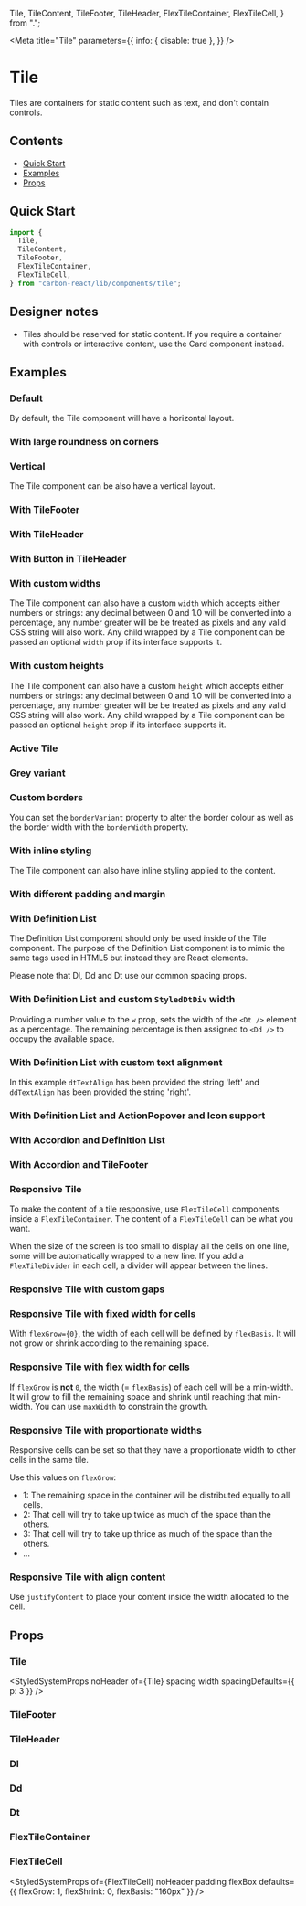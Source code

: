 
  Tile,
  TileContent,
  TileFooter,
  TileHeader,
  FlexTileContainer,
  FlexTileCell,
} from ".";



<Meta
  title="Tile"
  parameters={{
    info: { disable: true },
  }}
/>

# Tile

Tiles are containers for static content such as text, and don't contain controls.

## Contents

- [Quick Start](#quick-start)
- [Examples](#examples)
- [Props](#props)

## Quick Start

```javascript
import {
  Tile,
  TileContent,
  TileFooter,
  FlexTileContainer,
  FlexTileCell,
} from "carbon-react/lib/components/tile";
```

## Designer notes

- Tiles should be reserved for static content. If you require a container with controls or interactive content, use the <LinkTo kind='Card' story='default-story'>Card component</LinkTo> instead.

## Examples

### Default

By default, the Tile component will have a horizontal layout.

<Canvas>
  <Story name="default" story={stories.DefaultStory} />
</Canvas>

### With large roundness on corners

<Canvas>
  <Story name="large roundness" story={stories.LargeRoundness} />
</Canvas>

### Vertical

The Tile component can be also have a vertical layout.

<Canvas>
  <Story name="vertical" story={stories.Vertical} />
</Canvas>

### With TileFooter

<Canvas>
  <Story name="with TileFooter" story={stories.WithTileFooter} />
</Canvas>

### With TileHeader

<Canvas>
  <Story name="with TileHeader" story={stories.WithTileHeader} />
</Canvas>

### With Button in TileHeader

<Canvas>
  <Story name="with Button in TileHeader" story={stories.WithButtonInTileHeader} />
</Canvas>

### With custom widths

The Tile component can also have a custom `width` which accepts either numbers or strings: any decimal between 0 and 1.0
will be converted into a percentage, any number greater will be be treated as pixels and any valid CSS string will also work.
Any child wrapped by a Tile component can be passed an optional `width` prop if its interface supports it.

<Canvas>
  <Story name="custom Widths" story={stories.CustomWidths} />
</Canvas>

### With custom heights

The Tile component can also have a custom `height` which accepts either numbers or strings: any decimal between 0 and 1.0
will be converted into a percentage, any number greater will be be treated as pixels and any valid CSS string will also work.
Any child wrapped by a Tile component can be passed an optional `height` prop if its interface supports it.

<Canvas>
  <Story name="custom heights" story={stories.CustomHeights} />
</Canvas>

### Active Tile

<Canvas>
  <Story name="active" story={stories.Active} />
</Canvas>

### Grey variant

<Canvas>
  <Story name="grey" story={stories.Grey} />
</Canvas>

### Custom borders

You can set the `borderVariant` property to alter the border colour as well as the border width with the `borderWidth` property.

<Canvas>
  <Story name="custom borders" story={stories.CustomBorders} />
</Canvas>

### With inline styling

The Tile component can also have inline styling applied to the content.

<Canvas>
  <Story name="with Inline" story={stories.WithInline} />
</Canvas>

### With different padding and margin

<Canvas>
  <Story
    name="with different padding and margin"
    story={stories.WithDifferentPaddingAndMargin}
  />
</Canvas>

### With Definition List

The Definition List component should only be used inside of the Tile component. The purpose of the Definition List component is to mimic
the same tags used in HTML5 but instead they are React elements.

Please note that Dl, Dd and Dt use our common spacing props.

<Canvas>
  <Story
    name="with Definition List - default"
    story={stories.WithDefinitionListDefault}
  />
</Canvas>

### With Definition List and custom `StyledDtDiv` width

Providing a number value to the `w` prop, sets the width of the `<Dt />` element as a percentage. The remaining percentage is then assigned to `<Dd />` to occupy the available space.

<Canvas>
  <Story
    name="with Definition List and custom width"
    story={stories.WithDefinitionListAndCustomWidth}
  />
</Canvas>

### With Definition List with custom text alignment

In this example `dtTextAlign` has been provided the string 'left' and `ddTextAlign` has been provided the string 'right'.

<Canvas>
  <Story
    name="with Definition and custom text alignment"
    story={stories.WithDefinitionListAndCustomTextAlignment}
  />
</Canvas>

### With Definition List and ActionPopover and Icon support

<Canvas>
  <Story
    name="with Definition List and ActionPopover and Icon support"
    story={stories.WithDefinitionListAndActionPopoverAndIconSupport}
  />
</Canvas>

### With Accordion and Definition List

<Canvas>
  <Story name="with Accordion" story={stories.WithAccordion} />
</Canvas>

### With Accordion and TileFooter

<Canvas>
  <Story
    name="with Accordion and TileFooter"
    story={stories.WithAccordionAndTileFooter}
  />
</Canvas>

### Responsive Tile

To make the content of a tile responsive, use `FlexTileCell` components inside a `FlexTileContainer`.
The content of a `FlexTileCell` can be what you want.

When the size of the screen is too small to display all the cells on one line, some will be automatically wrapped to a new line.
If you add a `FlexTileDivider` in each cell, a divider will appear between the lines.

<Canvas>
  <Story name="Responsive Tile" story={stories.ResponsiveDefaultStory} />
</Canvas>

### Responsive Tile with custom gaps

<Canvas>
  <Story name="Responsive Tile with custom gaps" story={stories.CustomGaps} />
</Canvas>

### Responsive Tile with fixed width for cells

With `flexGrow={0}`, the width of each cell will be defined by `flexBasis`. It will not grow or shrink according to the remaining space.

<Canvas>
  <Story
    name="Responsive Tile with fixed width for cells"
    story={stories.FixedContainers}
  />
</Canvas>

### Responsive Tile with flex width for cells

If `flexGrow` is **not** `0`, the width (= `flexBasis`) of each cell will be a min-width. It will grow to fill the remaining space and shrink until reaching that min-width.
You can use `maxWidth` to constrain the growth.

<Canvas>
  <Story
    name="Responsive Tile with flex width for cells"
    story={stories.FlexContainers}
  />
</Canvas>

### Responsive Tile with proportionate widths

Responsive cells can be set so that they have a proportionate width to other cells in the same tile.

Use this values on `flexGrow`:

- 1: The remaining space in the container will be distributed equally to all cells.
- 2: That cell will try to take up twice as much of the space than the others.
- 3: That cell will try to take up thrice as much of the space than the others.
- ...

<Canvas>
  <Story
    name="Responsive Tile with proportionate widths"
    story={stories.ProportionateWidths}
  />
</Canvas>

### Responsive Tile with align content

Use `justifyContent` to place your content inside the width allocated to the cell.

<Canvas>
  <Story name="Responsive Tile with align content" story={stories.Align} />
</Canvas>

## Props

### Tile

<StyledSystemProps
  noHeader
  of={Tile}
  spacing
  width
  spacingDefaults={{ p: 3 }}
/>

### TileFooter

<StyledSystemProps noHeader of={TileFooter} padding />

### TileHeader

<StyledSystemProps noHeader of={TileHeader} padding />

### Dl

<StyledSystemProps of={Dl} noHeader spacing />

### Dd

<StyledSystemProps of={Dd} noHeader spacing />

### Dt

<StyledSystemProps of={Dt} noHeader spacing />

### FlexTileContainer

<StyledSystemProps of={FlexTileContainer} noHeader />

### FlexTileCell

<StyledSystemProps
  of={FlexTileCell}
  noHeader
  padding
  flexBox
  defaults={{ flexGrow: 1, flexShrink: 0, flexBasis: "160px" }}
/>

